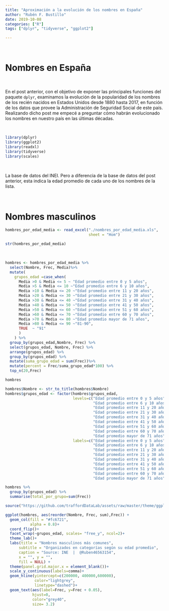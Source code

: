 ```yaml
---
title: "Aproximación a la evolución de los nombres en España"
author: "Rubén F. Bustillo"
date: 2019-10-08
categories: ["R"]
tags: ["dplyr", "tidyverse", "ggplot2"]

---
```


\

# Nombres en España

\

En el post anterior, con el objetivo de exponer las principales funciones del paquete `dplyr`, examinamos la evolución de la popularidad de los nombres de los recién nacidos en Estados Unidos desde 1880 hasta 2017, en función de los datos que provee la Administración de Seguridad Social de este país. Realizando dicho post me empecé a preguntar cómo habrán evolucionado los nombres en nuestro país en las últimas décadas. 

\

```r

library(dplyr)
library(ggplot2)
library(readxl)
library(tidyverse)
library(scales)

```

\

La base de datos del INEI. 
Pero a diferencia de la base de datos del post anterior, esta indica la edad promedio de cada uno de los nombres de la lista. 

\

# Nombres masculinos

```r
hombres_por_edad_media <- read_excel("./nombres_por_edad_media.xls", 
                                     sheet = "Hom")

str(hombres_por_edad_media)
```

\

```r
hombres <- hombres_por_edad_media %>%
  select(Nombre, Frec, Media)%>%
  mutate(
    grupos_edad =case_when(
      Media >0 & Media <= 5 ~ "Edad promedio entre 0 y 5 años",
      Media >5 & Media <= 10 ~"Edad promedio entre 6 y 10 años",
      Media >10 & Media <= 20 ~"Edad promedio entre 11 y 20 años",
      Media >20 & Media <= 30 ~"Edad promedio entre 21 y 30 años",
      Media >30 & Media <= 40 ~"Edad promedio entre 31 y 40 años",
      Media >40 & Media <= 50 ~"Edad promedio entre 41 y 50 años",
      Media >50 & Media <= 60 ~"Edad promedio entre 51 y 60 años",
      Media >60 & Media <= 70 ~"Edad promedio entre 60 y 70 años",
      Media >70 & Media <= 80 ~"Edad promedio mayor de 71 años",
      Media >80 & Media <= 90 ~"81-90",
      TRUE  ~ "91"
      )
    ) %>%
  group_by(grupos_edad,Nombre, Frec) %>%
  select(grupos_edad, Nombre, Frec) %>%
  arrange(grupos_edad) %>%
  group_by(grupos_edad) %>%
  mutate(suma_grupo_edad = sum(Frec))%>%
  mutate(percent = Frec/suma_grupo_edad*100) %>%
  top_n(20,Frec)

hombres
```


```r
hombres$Nombre <- str_to_title(hombres$Nombre)
hombres$grupos_edad <- factor(hombres$grupos_edad, 
                              levels=c("Edad promedio entre 0 y 5 años",
                                       "Edad promedio entre 6 y 10 años",
                                       "Edad promedio entre 11 y 20 años",
                                       "Edad promedio entre 21 y 30 años",
                                       "Edad promedio entre 31 y 40 años",
                                       "Edad promedio entre 41 y 50 años",
                                       "Edad promedio entre 51 y 60 años",
                                       "Edad promedio entre 60 y 70 años",
                                       "Edad promedio mayor de 71 años"),
                              labels=c("Edad promedio entre 0 y 5 años",
                                       "Edad promedio entre 6 y 10 años",
                                       "Edad promedio entre 11 y 20 años",
                                       "Edad promedio entre 21 y 30 años",
                                       "Edad promedio entre 31 y 40 años",
                                       "Edad promedio entre 41 y 50 años",
                                       "Edad promedio entre 51 y 60 años",
                                       "Edad promedio entre 60 y 70 años",
                                       "Edad promedio mayor de 71 años"))

hombres %>%
  group_by(grupos_edad) %>%
  summarise(total_por_grupo=sum(Frec))

```

```r
source("https://github.com/traffordDataLab/assets/raw/master/theme/ggplot2/theme_lab.R")
```

```r
ggplot(hombres, aes(reorder(Nombre, Frec, sum),Frec)) +
  geom_col(fill = "#fc6721", 
           alpha = 0.8)+
  coord_flip()+
  facet_wrap(~grupos_edad, scales= "free_y", ncol=2)+
  theme_lab()+
  labs(title = "Nombres masculinos más comunes", 
      subtitle = "Organizados en categorías según su edad promedio", 
      caption = "Source: INE  |  @Ruben46563154", 
      x = "", y = "", 
      fill = NULL) + 
  theme(panel.grid.major.x = element_blank())+
  scale_y_continuous(labels=comma)+
  geom_hline(yintercept=c(200000, 400000,600000), 
             color="lightgrey",
             linetype="dashed")+
  geom_text(aes(label=Frec, y=Frec + 0.05), 
            hjust=0,
            color="grey40",
            size= 3.2)
```

